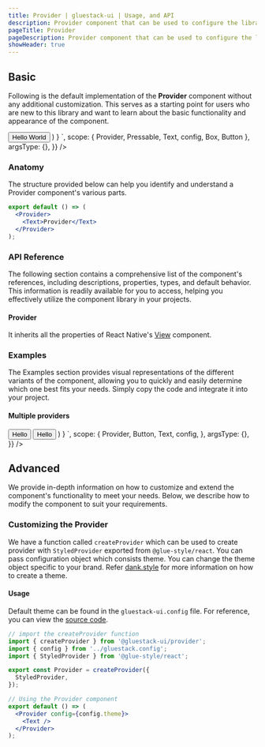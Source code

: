 ```yaml
---
title: Provider | gluestack-ui | Usage, and API
description: Provider component that can be used to configure the library. It consists of StyledProvider, OverlayProvider and ToastProvider internally.
pageTitle: Provider
pageDescription: Provider component that can be used to configure the library. It consists of StyledProvider, OverlayProvider and ToastProvider internally.
showHeader: true
---
```



<Meta title="components/Provider/Provider" />



## Basic

Following is the default implementation of the **Provider** component without any additional customization. This serves as a starting point for users who are new to this library and want to learn about the basic functionality and appearance of the component.

<AppProvider>
  <CodePreview
    showComponentRenderer={true}
    showArgsController={false}
    metaData={{
      code: `
function App(){
  return (
         <Provider config={config.theme}>
          <Button>
            <Button.Text>Hello World</Button.Text>
          </Button>
      </Provider>
  )
}
`,
scope: {
Provider,
Pressable,
Text,
config,
Box,
Button
},
argsType: {},
}}
/>

</AppProvider>

### Anatomy

The structure provided below can help you identify and understand a Provider component's various parts.

```jsx
export default () => (
  <Provider>
    <Text>Provider</Text>
  </Provider>
);
```

### API Reference

The following section contains a comprehensive list of the component's references, including descriptions, properties, types, and default behavior. This information is readily available for you to access, helping you effectively utilize the component library in your projects.

#### Provider

It inherits all the properties of React Native's [View](https://reactnative.dev/docs/view#props) component.

### Examples

The Examples section provides visual representations of the different variants of the component, allowing you to quickly and easily determine which one best fits your needs. Simply copy the code and integrate it into your project.

#### Multiple providers

<AppProvider>
  <CodePreview
    showComponentRenderer={true}
    showArgsController={false}
    metaData={{
      code: `
function App(){
  return (
    <Provider config={config.theme}>
      <Button
        bg="$amber500"
        mb="$5"
      >
        <Button.Text sx={{
          _light: {
            color: 'black',
          }
        }}>Hello</Button.Text>
      </Button>
      <Provider
      config={config.theme}
      >
        <Button bg="$red500">
          <Button.Text color="$black">Hello</Button.Text>
        </Button>
      </Provider>
    </Provider>
        )
      }
`,
      scope: {
        Provider,
        Button,
        Text,
        config,
      },
      argsType: {},
    }}
  />
</AppProvider>

## Advanced

We provide in-depth information on how to customize and extend the component's functionality to meet your needs. Below, we describe how to modify the component to suit your requirements.

### Customizing the Provider

We have a function called `createProvider` which can be used to create provider with `StyledProvider` exported from `@glue-style/react`. You can pass configuration object which consists theme. You can change the theme object specific to your brand. Refer [dank.style](https://dank.style/) for more information on how to create a theme.

#### Usage

Default theme can be found in the `gluestack-ui.config` file. For reference, you can view the [source code](https://github.com/gluestack/gluestack-ui/blob/main/example/storybook/src/gluestack-ui.config.ts).

```jsx
// import the createProvider function
import { createProvider } from '@gluestack-ui/provider';
import { config } from '../gluestack.config';
import { StyledProvider } from '@glue-style/react';

export const Provider = createProvider({
  StyledProvider,
});

// Using the Provider component
export default () => (
  <Provider config={config.theme}>
    <Text />
  </Provider>
);
```
